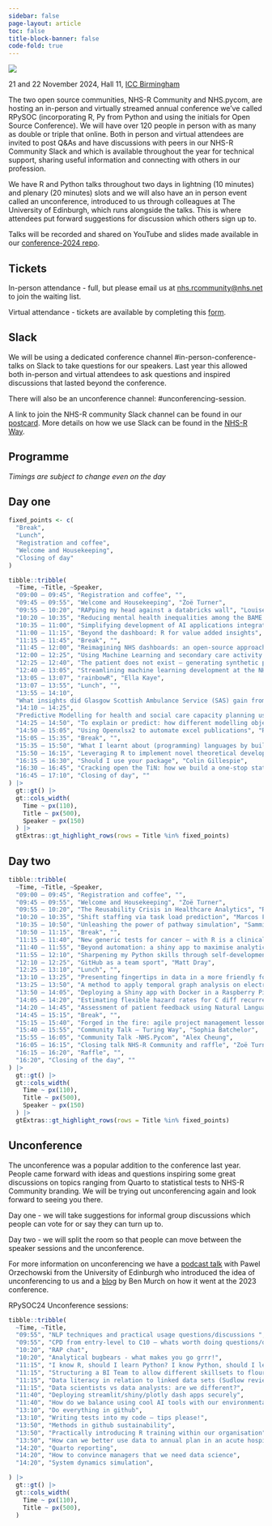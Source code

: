 ```yaml
---
sidebar: false
page-layout: article
toc: false
title-block-banner: false
code-fold: true
---
```


![](img/rpysoc-24-banner.png){fig-alt="RPySoc conference 2024 banner."}

21 and 22 November 2024, Hall 11, [ICC Birmingham](https://www.theicc.co.uk/)

The two open source communities, NHS-R Community and NHS.pycom, are hosting an in-person and virtually streamed annual conference we've called RPySOC (incorporating R, Py from Python and using the initials for Open Source Conference). We will have over 120 people in person with as many as double or triple that online. Both in person and virtual attendees are invited to post Q&As and have discussions with peers in our NHS-R Community Slack and which is available throughout the year for technical support, sharing useful information and connecting with others in our profession. 
 
We have R and Python talks throughout two days in lightning (10 minutes) and plenary (20 minutes) slots and we will also have an in person event called an unconference, introduced to us through colleagues at The University of Edinburgh, which runs alongside the talks. This is where attendees put forward suggestions for discussion which others sign up to.

Talks will be recorded and shared on YouTube and slides made available in our [conference-2024 repo](https://github.com/nhs-r-community/conference-2024).

## Tickets

In-person attendance - full, but please email us at [nhs.rcommunity@nhs.net](mailto:nhs.rcommunity@nhs.net) to join the waiting list. 

Virtual attendance - tickets are available by completing this [form](https://forms.office.com/e/NBcjv7LVJ4).

## Slack

We will be using a dedicated conference channel #in-person-conference-talks on Slack to take questions for our speakers. Last year this allowed both in-person and virtual attendees to ask questions and inspired discussions that lasted beyond the conference. 

There will also be an unconference channel: #unconferencing-session.

A link to join the NHS-R community Slack channel can be found in our [postcard](https://postcard.nhsrcommunity.com/). More details on how we use Slack can be found in the [NHS-R Way](https://nhsrway.nhsrcommunity.com/community-handbook.html#slack).

## Programme

*Timings are subject to change even on the day*

:::panel-tabset

## Day one

```r
fixed_points <- c(
  "Break",
  "Lunch",
  "Registration and coffee",
  "Welcome and Housekeeping",
  "Closing of day"
)

tibble::tribble(
  ~Time, ~Title, ~Speaker,
  "09:00 – 09:45", "Registration and coffee", "",
  "09:45 – 09:55", "Welcome and Housekeeping", "Zoë Turner",
  "09:55 – 10:20", "RAPping my head against a databricks wall", "Louise Schreuders",
  "10:20 – 10:35", "Reducing mental health inequalities among the BAME residents of Herefordshire and Worcestershire communities", "Oluwatimilehin Olabamiyo",
  "10:35 – 11:00", "Simplifying development of AI applications integrated in EHRs with Health Chain", "Jennifer Jiang-Kells",
  "11:00 – 11:15", "Beyond the dashboard: R for value added insights", "Nicola Farthing",
  "11:15 – 11:45", "Break", "",
  "11:45 – 12:00", "Reimagining NHS dashboards: an open-source approach with plotly-dash", "Jennifer Struthers",
  "12:00 – 12:25", "Using Machine Learning and secondary care activity data to identify risk of cancer earlier", "Scarlett Kynoch",
  "12:25 – 12:40", "The patient does not exist – generating synthetic patient data with Wasserstein GAN", "Simon Newey",
  "12:40 – 13:05", "Streamlining machine learning development at the NHS via open-source tools", "Elias Altrabsheh and James Sibbit",
  "13:05 – 13:07", "rainbowR", "Ella Kaye",
  "13:07 – 13:55", "Lunch", "",
  "13:55 – 14:10",
  "What insights did Glasgow Scottish Ambulance Service (SAS) gain from combining multiple data sources about all chest pain patients from 2023? We'll present about the process and findings of a 1-year long MSc dissertation project.", "Katalin Koszegi",
  "14:10 – 14:25",
  "Predictive Modelling for health and social care capacity planning using open data", "Sebastian Fox",
  "14:25 – 14:50", "To explain or predict: how different modelling objectives change how you use the same tools", "Chris Mainey",
  "14:50 – 15:05", "Using Openxlsx2 to automate excel publications", "Ruth Keane",
  "15:05 – 15:35", "Break", "",
  "15:35 – 15:50", "What I learnt about (programming) languages by building bilingual websites", "Rosemary Walmsley",
  "15:50 – 16:15", "Leveraging R to implement novel theoretical development in online ‘digital twin' simulation modelling", "Richard Wood",
  "16:15 – 16:30", "Should I use your package", "Colin Gillespie",
  "16:30 – 16:45", "Cracking open the TiN: how we build a one-stop statistics website using R, GitHub and BigQuery", "Mohan Del",
  "16:45 – 17:10", "Closing of day", ""
) |>
  gt::gt() |>
  gt::cols_width(
    Time ~ px(110),
    Title ~ px(500),
    Speaker ~ px(150)
  ) |>
  gtExtras::gt_highlight_rows(rows = Title %in% fixed_points)
```

## Day two

```r
tibble::tribble(
  ~Time, ~Title, ~Speaker,
  "09:00 – 09:45", "Registration and coffee", "",
  "09:45 – 09:55", "Welcome and Housekeeping", "Zoë Turner",
  "09:55 – 10:20", "The Reusability Crisis in Healthcare Analytics", "Rhian Davies",
  "10:20 – 10:35", "Shift staffing via task load prediction", "Marcos Fabietti",
  "10:35 – 10:50", "Unleashing the power of pathway simulation", "Sammi Rosser",
  "10:50 – 11:15", "Break", "",
  "11:15 – 11:40", "New generic tests for cancer – with R is a clinical scientists best friend", "Joe Shaw",
  "11:40 – 11:55", "Beyond automation: a shiny app to maximise analytical impact routine reporting narrative", "Laura Birks",
  "11:55 – 12:10", "Sharpening my Python skills through self-development of web scraping bank complaints data", "Kenneth Quan",
  "12:10 – 12:25", "GitHub as a team sport", "Matt Dray",
  "12:25 – 13:10", "Lunch", "",
  "13:10 – 13:25", "Presenting fingertips in data in a more friendly format", "Rachel Brown",
  "13:25 – 13:50", "A method to apply temporal graph analysis on electronic patient record data to explore healthcare professional patient interaction intensity", "John Booth",
  "13:50 – 14:05", "Deploying a Shiny app with Docker in a Raspberry Pi", "Pablo León Ródenas",
  "14:05 – 14:20", "Estimating flexible hazard rates for C diff recurrence from electronic health records using the SplinHazard Regression package and other methods in R", "Elisabeth Dietz",
  "14:20 – 14:45", "Assessment of patient feedback using Natural Language Processing (NLP) and textual data analysis in R", "Ana Singh",
  "14:45 – 15:15", "Break", "",
  "15:15 – 15:40", "Forged in the fire: agile project management lessons from the frontline", "Chris Beeley",
  "15:40 – 15:55", "Community Talk – Turing Way", "Sophia Batchelor",
  "15:55 – 16:05", "Community Talk -NHS.Pycom", "Alex Cheung",
  "16:05 – 16:15", "Closing talk NHS-R Community and raffle", "Zoë Turner",
  "16:15 – 16:20", "Raffle", "",
  "16:20", "Closing of the day", ""
) |>
  gt::gt() |>
  gt::cols_width(
    Time ~ px(110),
    Title ~ px(500),
    Speaker ~ px(150)
  ) |>
  gtExtras::gt_highlight_rows(rows = Title %in% fixed_points)
```

## Unconference

The unconference was a popular addition to the conference last year. People came forward with ideas and questions inspiring some great discussions on topics ranging from Quarto to statistical tests to NHS-R Community branding. We will be trying out unconferencing again and look forward to seeing you there.

Day one - we will take suggestions for informal group discussions which people can vote for or say they can turn up to.

Day two - we will split the room so that people can move between the speaker sessions and the unconference. 

For more information on unconferencing we have a [podcast talk](https://nhsrcommunity.substack.com/p/nhs-r-podcast-14th-december-unconferences-6da?utm_source=substack&utm_medium=email) with Pawel Orzechowski from the University of Edinburgh who introduced the idea of unconferencing to us and a [blog](blog/what-was-the-unconference.qmd) by Ben Murch on how it went at the 2023 conference.

RPySOC24 Unconference sessions:

```r
tibble::tribble(
  ~Time, ~Title,
  "09:55", "NLP techniques and practical usage questions/discussions ",
  "09:55", "CPD from entry-level to C10 – whats worth doing questions/discussions",
  "10:20", "RAP chat",
  "10:20", "Analytical bugbears - what makes you go grrr!",
  "11:15", "I know R, should I learn Python? I know Python, should I learn R?",
  "11:15", "Structuring a BI Team to allow different skillsets to flourish",
  "11:15", "Data literacy in relation to linked data sets (Sudlow review): who needs it? And where do we start?",
  "11:15", "Data scientists vs data analysts: are we different?",
  "11:40", "Deploying streamlit/shiny/plotly dash apps securely",
  "11:40", "How do we balance using cool AI tools with our environmental responsibilities",
  "13:10", "Do everything in github",
  "13:10", "Writing tests into my code – tips please!",
  "13:50", "Methods in github sustainability",
  "13:50", "Practically introducing R training within our organisation",
  "13:50", "How can we better use data to annual plan in an acute hospital",
  "14:20", "Quarto reporting",
  "14:20", "How to convince managers that we need data science",
  "14:20", "System dynamics simulation",

) |>
  gt::gt() |>
  gt::cols_width(
    Time ~ px(110),
    Title ~ px(500),
  )
```

:::
